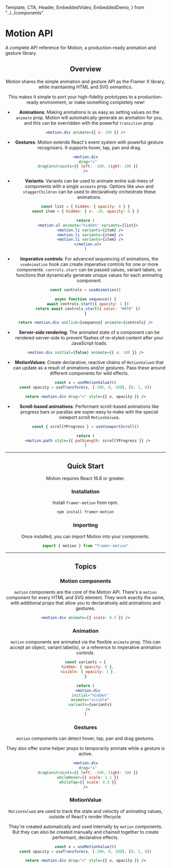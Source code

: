 <!-- 👋 Editing this file? Need help? → https://github.com/framer/api-docs/blob/master/CONTRIBUTING.md -->

  Template,
  CTA,
  Header,
  EmbeddedVideo,
  EmbeddedDemo,
} from "../../components"


<div>

# Motion API

<span className="lead">
  A complete API reference for Motion, a production-ready
  animation and gesture library.
</span>

</div>

<Header />

<div className="followed-by-list">

## Overview

Motion shares the simple animation and gesture API as the Framer X library, while maintaining HTML and SVG semantics.

This makes it simple to port your high-fidelity prototypes to a production-ready environment, or make something completely new!

</div>

<div>

- **Animations**: Making animations is as easy as setting values on the `animate` prop. Motion will automatically generate an animation for you, and this can be overridden with the powerful `transition` prop.

</div>

```jsx
<motion.div animate={{ x: 100 }} />
```

<div>

- **Gestures**: Motion extends React's event system with powerful gesture recognisers. It supports hover, tap, pan and drag.

</div>

```jsx
<motion.div
  drag="x"
  dragConstraints={{ left: -100, right: 100 }}
/>
```

<div>

- **Variants**: Variants can be used to animate entire sub-trees of components with a single `animate` prop. Options like `when` and `staggerChildren` can be used to declaratively orchestrate these animations.

</div>

```jsx
const list = { hidden: { opacity: 0 } }
const item = { hidden: { x: -10, opacity: 0 } }

return (
  <motion.ul animate="hidden" variants={list}>
    <motion.li variants={item} />
    <motion.li variants={item} />
    <motion.li variants={item} />
  </motion.ul>
)
```

<div>

- **Imperative controls**: For advanced sequencing of animations, the `useAnimation` hook can create imperative controls for one or more components. `controls.start` can be passed values, variant labels, or functions that dynamically generate unique values for each animating component.

</div>

```jsx
const controls = useAnimation()

async function sequence() {
  await controls.start({ opacity: 1 })
  return await controls.start({ color: "#0f0" })
}

return <motion.div onClick={sequence} animate={controls} />
```

<div>

- **Server-side rendering**: The animated state of a component can be rendered server-side to prevent flashes of re-styled content after your JavaScript loads.

</div>

```jsx
<motion.div initial={false} animate={{ x: 100 }} />
```

<div>

- **MotionValues**: Create declarative, reactive chains of `MotionValue`s that can update as a result of animations and/or gestures. Pass these around different components for wild effects.

</div>

```jsx
const x = useMotionValue(0)
const opacity = useTransform(x, [-100, 0, 100], [0, 1, 0])

return <motion.div drag="x" style={{ x, opacity }} />
```

<div>

- **Scroll-based animations**: Performant scroll-based animations like progress bars or parallax are super-easy to make with the special viewport scroll `MotionValue`s.

</div>

```jsx
const { scrollYProgress } = useViewportScroll()

return (
  <motion.path style={{ pathLength: scrollYProgress }} />
)
```

---

## Quick Start

Motion requires React 16.8 or greater.

### Installation

Install `framer-motion` from npm.

```bash
npm install framer-motion
```

### Importing

Once installed, you can import Motion into your components.

```jsx
import { motion } from "framer-motion"
```

---

## Topics

### Motion components

<div>

`motion` components are the core of the Motion API. There's a `motion` component for every HTML and SVG element. They work exactly the same, with additional props that allow you to declaratively add animations and gestures.

<CTA name="Learn More" link="/api/motion/component" />

</div>

```jsx
<motion.div animate={{ scale: 0.5 }} />
```

### Animation

<div>

`motion` components are animated via the flexible `animate` prop. This can accept an object, variant label(s), or a reference to imperative animation controls.

<CTA name="Learn More" link="/api/motion/animation" />

</div>

```jsx
const variants = {
  hidden: { opacity: 0 },
  visible: { opacity: 1 },
}

return (
  <motion.div
    initial="hidden"
    animate="visible"
    variants={variants}
  />
)
```

### Gestures

<div>

`motion` components can detect hover, tap, pan and drag gestures.

They also offer some helper props to temporarily animate while a gesture is active.

<CTA name="Learn More" link="/api/motion/gestures" />

</div>

```jsx
<motion.div
  drag="x"
  dragConstraints={{ left: -100, right: 100 }}
  whileHover={{ scale: 1.1 }}
  whileTap={{ scale: 0.9 }}
/>
```

### MotionValue

<div>

`MotionValue`s are used to track the state and velocity of animating values, outside of React's render lifecycle.

They're created automatically and used internally by `motion` components. But they can also be created manually and chained together to create performant, declarative effects.

<CTA name="Learn More" link="/api/motion/motionvalue" />

</div>

```jsx
const x = useMotionValue(0)
const opacity = useTransform(x, [-200, 0, 200], [0, 1, 0])

return <motion.div drag="x" style={{ x, opacity }} />
```
